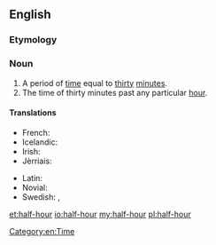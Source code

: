 ==English==

===Etymology===
{{prefix|half|hour}}

===Noun===
{{en-noun|sg=[[half]]-[[hour]]}}

# A period of [[time]] equal to [[thirty]] [[minute]]s.
# The time of thirty minutes past any particular [[hour]].

====Translations====
{{trans-top|thirty minutes}}
* French: {{t+|fr|demi-heure|f}}
* Icelandic: {{t-|is|hálftími|m}}
* Irish: {{t-|ga|leathuair}}
* Jèrriais: {{tø|roa-jer|démi-heuthe|f}}
{{trans-mid}}
* Latin: {{t-|la|semihora|alt=sēmihōra|f}}
* Novial: {{tø|nov|mihore}}
* Swedish: {{t+|sv|halvtimme|c}}, {{t+|sv|halvtimma|c}}
{{trans-bottom}}

[[Category:en:Time]]

[[et:half-hour]]
[[io:half-hour]]
[[my:half-hour]]
[[pl:half-hour]]